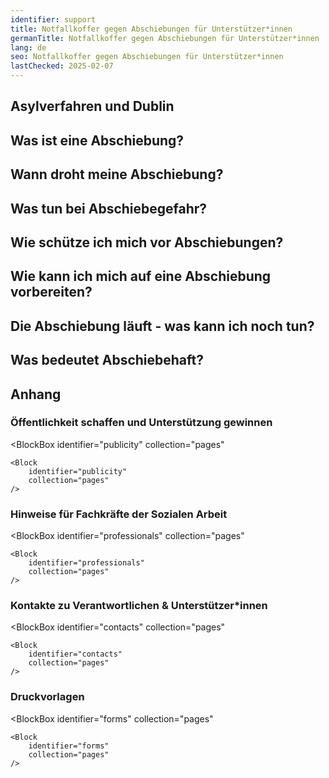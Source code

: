 ```yaml
---
identifier: support
title: Notfallkoffer gegen Abschiebungen für Unterstützer*innen
germanTitle: Notfallkoffer gegen Abschiebungen für Unterstützer*innen
lang: de
seo: Notfallkoffer gegen Abschiebungen für Unterstützer*innen
lastChecked: 2025-02-07
---
```



<Block identifier="kit-intro" />

<SupportBox title="Zusätzliche Hinweise für ehrenamtliche Unterstützende">
    <Block identifier="kit-intro-support"/>
</SupportBox>

<Block identifier="kit-advice" />

<SupportBox title="Zusätzliche Hinweis für Unterstützende zum Thema Beratung">
    <Block identifier="kit-advice-support"/>
</SupportBox>

## Asylverfahren und Dublin

<Block identifier="kit-procedure-dublin"/>

<SupportBox title="Zusätzliche Hinweise für Unterstützende zum Thema Asylverfahren:">
    <Block identifier="kit-procedure-support"/>
</SupportBox>

## Was ist eine Abschiebung?

<Block identifier="kit-deportation-definition"/>

## Wann droht meine Abschiebung?

<Block identifier="kit-deportation-risk"/>

<SupportBox title="Zusätzliche Hinweise für Unterstützende zum Thema: drohende Abschiebung">
    <Block identifier="kit-deportation-risk-support"/>
</SupportBox>

## Was tun bei Abschiebegefahr?

<Block identifier="kit-stress" />

<SupportBox title="Zusätzliche Hinweise für Unterstützende zum Thema: Stress durch Abschiebegefahr">
    <Block identifier="kit-stress-support"/>
</SupportBox>

<Block identifier="kit-residence" />

<SupportBox title="Zusätzliche Hinweise für Unterstützende zum Thema: Bleiberecht">
    <Block identifier="kit-residence-support"/>
</SupportBox>

## Wie schütze ich mich vor Abschiebungen?

<Block identifier="kit-prevent-deportation" />

## Wie kann ich mich auf eine Abschiebung vorbereiten?

<Block identifier="kit-prepare-deportation" />

<SupportBox title="Zusätzliche Hinweise für Unterstützende zum Thema: Vorbereitung auf eine Abschiebung">
    <Block identifier="kit-prepare-deportation-support"/>
</SupportBox>

## Die Abschiebung läuft - was kann ich noch tun?

<Block identifier="kit-police" />

<SupportBox title="Zusätzliche Hinweise für Unterstützende zum Thema: Polizei und Abschiebungen">
    <Block identifier="kit-police-support"/>
</SupportBox>

<Block identifier="kit-ongoing-deportation" />

<SupportBox title="Zusätzliche Hinweise für Unterstützende zum Thema: Laufende Abschiebung">
    <Block identifier="kit-ongoing-deportation-support"/>
</SupportBox>

## Was bedeutet Abschiebehaft?

<Block identifier="kit-detention" />

## Anhang

<Block identifier="kit-outro" />

### Öffentlichkeit schaffen und Unterstützung gewinnen

<BlockBox
    identifier="publicity"
    collection="pages"
>
    <Block
        identifier="publicity"
        collection="pages"
    />
</BlockBox>

###  Hinweise für Fachkräfte der Sozialen Arbeit

<BlockBox
    identifier="professionals"
    collection="pages"
>
    <Block
        identifier="professionals"
        collection="pages"
    />
</BlockBox>

### Kontakte zu Verantwortlichen & Unterstützer*innen

<BlockBox
    identifier="contacts"
    collection="pages"
>
    <Block
        identifier="contacts"
        collection="pages"
    />
</BlockBox>

### Druckvorlagen

<BlockBox
    identifier="forms"
    collection="pages"
>
    <Block
        identifier="forms"
        collection="pages"
    />
</BlockBox>
